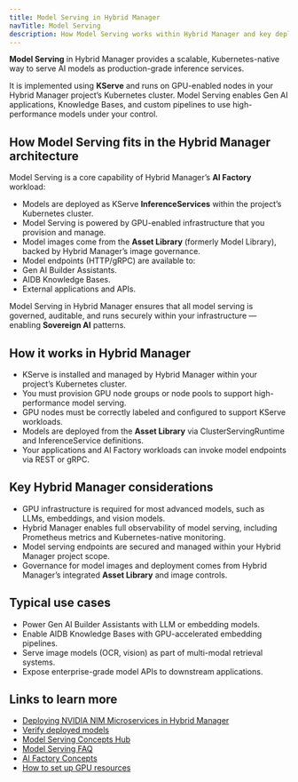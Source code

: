 ```yaml
---
title: Model Serving in Hybrid Manager
navTitle: Model Serving
description: How Model Serving works within Hybrid Manager and key deployment considerations.
---
```


**Model Serving** in Hybrid Manager provides a scalable, Kubernetes-native way to serve AI models as production-grade inference services.

It is implemented using **KServe** and runs on GPU-enabled nodes in your Hybrid Manager project’s Kubernetes cluster. Model Serving enables Gen AI applications, Knowledge Bases, and custom pipelines to use high-performance models under your control.

## How Model Serving fits in the Hybrid Manager architecture

Model Serving is a core capability of Hybrid Manager’s **AI Factory** workload:

-   Models are deployed as KServe **InferenceServices** within the project’s Kubernetes cluster.
-   Model Serving is powered by GPU-enabled infrastructure that you provision and manage.
-   Model images come from the **Asset Library** (formerly Model Library), backed by Hybrid Manager’s image governance.
-   Model endpoints (HTTP/gRPC) are available to:
-   Gen AI Builder Assistants.
-   AIDB Knowledge Bases.
-   External applications and APIs.

Model Serving in Hybrid Manager ensures that all model serving is governed, auditable, and runs securely within your infrastructure — enabling **Sovereign AI** patterns.

## How it works in Hybrid Manager

-   KServe is installed and managed by Hybrid Manager within your project’s Kubernetes cluster.
-   You must provision GPU node groups or node pools to support high-performance model serving.
-   GPU nodes must be correctly labeled and configured to support KServe workloads.
-   Models are deployed from the **Asset Library** via ClusterServingRuntime and InferenceService definitions.
-   Your applications and AI Factory workloads can invoke model endpoints via REST or gRPC.

## Key Hybrid Manager considerations

-   GPU infrastructure is required for most advanced models, such as LLMs, embeddings, and vision models.
-   Hybrid Manager enables full observability of model serving, including Prometheus metrics and Kubernetes-native monitoring.
-   Model serving endpoints are secured and managed within your Hybrid Manager project scope.
-   Governance for model images and deployment comes from Hybrid Manager’s integrated **Asset Library** and image controls.

## Typical use cases

-   Power Gen AI Builder Assistants with LLM or embedding models.
-   Enable AIDB Knowledge Bases with GPU-accelerated embedding pipelines.
-   Serve image models (OCR, vision) as part of multi-modal retrieval systems.
-   Expose enterprise-grade model APIs to downstream applications.

## Links to learn more

-   [Deploying NVIDIA NIM Microservices in Hybrid Manager](/edb-postgres-ai/latest/ai-factory/learn/how-to/model-serving/deploy-nim-container/)
-   [Verify deployed models](/edb-postgres-ai/latest/hybrid-manager/ai-factory/learn/how-to/verify-models/)
-   [Model Serving Concepts Hub](/edb-postgres-ai/latest/ai-factory/learn/explained/model-serving-concepts/)
-   [Model Serving FAQ](/edb-postgres-ai/latest/ai-factory/learn/how-to/model-serving/faq/)
-   [AI Factory Concepts](/edb-postgres-ai/latest/ai-factory/learn/explained/ai-factory-concepts/)
-   [How to set up GPU resources](/edb-postgres-ai/latest/hybrid-manager/ai-factory/learn/how-to/setup-gpu/)
